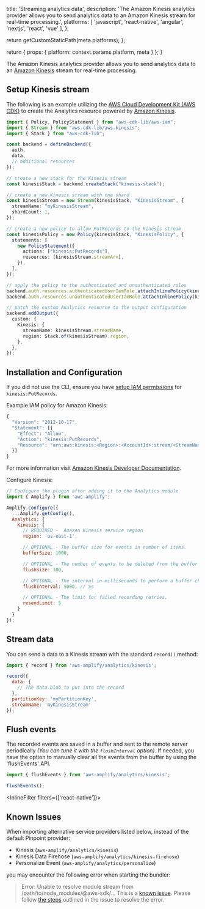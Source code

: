 
  title: 'Streaming analytics data',
  description: 'The Amazon Kinesis analytics provider allows you to send analytics data to an Amazon Kinesis stream for real-time processing.',
  platforms: [
    'javascript',
    'react-native',
    'angular',
    'nextjs',
    'react',
    'vue'
  ],
};

  return getCustomStaticPath(meta.platforms);
};

  return {
    props: {
      platform: context.params.platform,
      meta
    }
  };
}

The Amazon Kinesis analytics provider allows you to send analytics data to an [Amazon Kinesis](https://aws.amazon.com/kinesis) stream for real-time processing.

## Setup Kinesis stream

The following is an example utilizing the [AWS Cloud Development Kit (AWS CDK)](https://docs.aws.amazon.com/cdk/latest/guide/home.html) to create the Analytics resource powered by [Amazon Kinesis](https://aws.amazon.com/kinesis).

```ts title="amplify/backend.ts"
import { Policy, PolicyStatement } from "aws-cdk-lib/aws-iam";
import { Stream } from "aws-cdk-lib/aws-kinesis";
import { Stack } from "aws-cdk-lib";

const backend = defineBackend({
  auth, 
  data,
  // additional resources 
});

// create a new stack for the Kinesis stream
const kinesisStack = backend.createStack("kinesis-stack");

// create a new Kinesis stream with one shard
const kinesisStream = new Stream(kinesisStack, "KinesisStream", {
  streamName: "myKinesisStream",
  shardCount: 1,
});

// create a new policy to allow PutRecords to the Kinesis stream
const kinesisPolicy = new Policy(kinesisStack, "KinesisPolicy", {
  statements: [
    new PolicyStatement({
      actions: ["kinesis:PutRecords"],
      resources: [kinesisStream.streamArn],
    }),
  ],
});

// apply the policy to the authenticated and unauthenticated roles
backend.auth.resources.authenticatedUserIamRole.attachInlinePolicy(kinesisPolicy);
backend.auth.resources.unauthenticatedUserIamRole.attachInlinePolicy(kinesisPolicy);

// patch the custom Analytics resource to the output configuration
backend.addOutput({
  custom: {
    Kinesis: {
      streamName: kinesisStream.streamName,
      region: Stack.of(kinesisStream).region,
    },
  },
});
```

## Installation and Configuration

If you did not use the CLI, ensure you have [setup IAM permissions](https://docs.aws.amazon.com/streams/latest/dev/learning-kinesis-module-one-iam.html) for `kinesis:PutRecords`.

Example IAM policy for Amazon Kinesis:

```javascript
{
  "Version": "2012-10-17",
  "Statement": [{
    "Effect": "Allow",
    "Action": "kinesis:PutRecords",
    "Resource": "arn:aws:kinesis:<Region>:<AccountId>:stream/<StreamName>" // replace the template fields
  }]
}
```

For more information visit [Amazon Kinesis Developer Documentation](https://docs.aws.amazon.com/streams/latest/dev/learning-kinesis-module-one-iam.html).

Configure Kinesis:

```javascript
// Configure the plugin after adding it to the Analytics module
import { Amplify } from 'aws-amplify';

Amplify.configure({
  ...Amplify.getConfig(),
  Analytics: {
    Kinesis: {
      // REQUIRED -  Amazon Kinesis service region
      region: 'us-east-1',

      // OPTIONAL - The buffer size for events in number of items.
      bufferSize: 1000,

      // OPTIONAL - The number of events to be deleted from the buffer when flushed.
      flushSize: 100,

      // OPTIONAL - The interval in milliseconds to perform a buffer check and flush if necessary.
      flushInterval: 5000, // 5s

      // OPTIONAL - The limit for failed recording retries.
      resendLimit: 5
    }
  }
});
```

## Stream data

You can send a data to a Kinesis stream with the standard `record()` method:

```javascript
import { record } from 'aws-amplify/analytics/kinesis';

record({
  data: {
    // The data blob to put into the record
  },
  partitionKey: 'myPartitionKey',
  streamName: 'myKinesisStream'
});
```

## Flush events
The recorded events are saved in a buffer and sent to the remote server periodically *(You can tune it with the `flushInterval` option)*. If needed, you have the option to manually clear all the events from the buffer by using the 'flushEvents' API.

```javascript
import { flushEvents } from 'aws-amplify/analytics/kinesis';

flushEvents();
```

<InlineFilter filters={['react-native']}>

## Known Issues

When importing alternative service providers listed below, instead of the default Pinpoint provider:

- Kinesis (`aws-amplify/analytics/kinesis`)
- Kinesis Data Firehose (`aws-amplify/analytics/kinesis-firehose`)
- Personalize Event (`aws-amplify/analytics/personalize`)

you may encounter the following error when starting the bundler:

> Error: Unable to resolve module stream from /path/to/node_modules/@aws-sdk/... This is a [known issue](https://github.com/aws/aws-sdk-js-v3/issues/4877). Please follow [the steps](https://github.com/aws/aws-sdk-js-v3/issues/4877#issuecomment-1656007484) outlined in the issue to resolve the error.

</InlineFilter>
